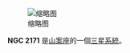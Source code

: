 {{NGCInfoBox|NGCID=NGC 2171|發現者=約翰·弗里德里希·威廉·赫歇爾|發現日期=1835年12月16日|其他編號=|曆元=J2000.0|赤經=5時44分13.8秒
|赤緯=-70°40'9"|星座=山案座|星體=三星系統|星等=|表面亮度=|藍等=}}
[[File:NGC_2171_DSS.jpg|缩略图]]

'''NGC 2171''' 是[[山案座|山案座]]的一個[[三星系統|三星系統]]。

{{NGCReference|2171}}